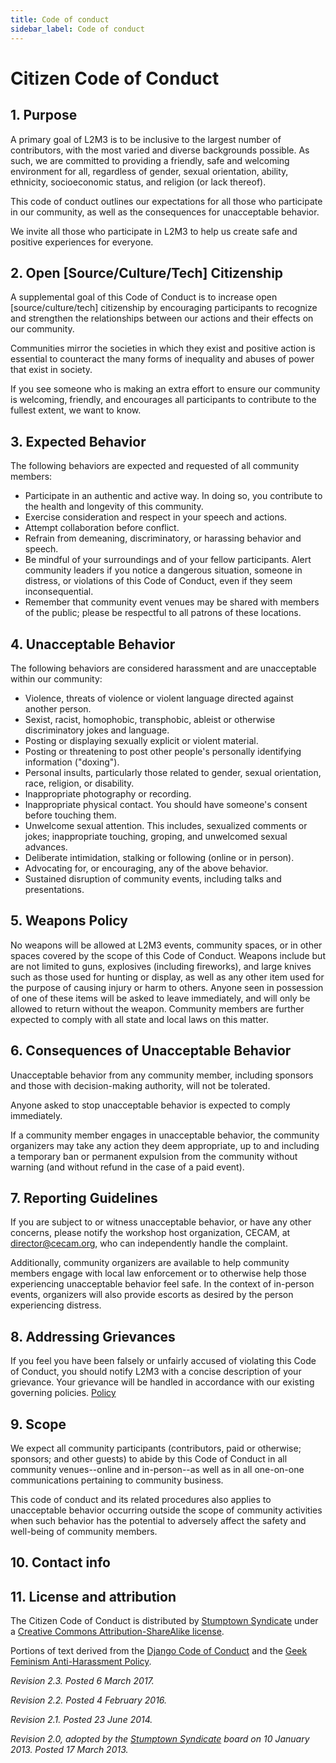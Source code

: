 ```yaml
---
title: Code of conduct
sidebar_label: Code of conduct
---
```


# Citizen Code of Conduct

## 1. Purpose

A primary goal of L2M3 is to be inclusive to the largest number of contributors, with the most varied and diverse backgrounds possible. As such, we are committed to providing a friendly, safe and welcoming environment for all, regardless of gender, sexual orientation, ability, ethnicity, socioeconomic status, and religion (or lack thereof).

This code of conduct outlines our expectations for all those who participate in our community, as well as the consequences for unacceptable behavior.

We invite all those who participate in L2M3 to help us create safe and positive experiences for everyone.

## 2. Open [Source/Culture/Tech] Citizenship

A supplemental goal of this Code of Conduct is to increase open [source/culture/tech] citizenship by encouraging participants to recognize and strengthen the relationships between our actions and their effects on our community.

Communities mirror the societies in which they exist and positive action is essential to counteract the many forms of inequality and abuses of power that exist in society.

If you see someone who is making an extra effort to ensure our community is welcoming, friendly, and encourages all participants to contribute to the fullest extent, we want to know.

## 3. Expected Behavior

The following behaviors are expected and requested of all community members:

 * Participate in an authentic and active way. In doing so, you contribute to the health and longevity of this community.
 * Exercise consideration and respect in your speech and actions.
 * Attempt collaboration before conflict.
 * Refrain from demeaning, discriminatory, or harassing behavior and speech.
 * Be mindful of your surroundings and of your fellow participants. Alert community leaders if you notice a dangerous situation, someone in distress, or violations of this Code of Conduct, even if they seem inconsequential.
 * Remember that community event venues may be shared with members of the public; please be respectful to all patrons of these locations.

## 4. Unacceptable Behavior

The following behaviors are considered harassment and are unacceptable within our community:

 * Violence, threats of violence or violent language directed against another person.
 * Sexist, racist, homophobic, transphobic, ableist or otherwise discriminatory jokes and language.
 * Posting or displaying sexually explicit or violent material.
 * Posting or threatening to post other people's personally identifying information ("doxing").
 * Personal insults, particularly those related to gender, sexual orientation, race, religion, or disability.
 * Inappropriate photography or recording.
 * Inappropriate physical contact. You should have someone's consent before touching them.
 * Unwelcome sexual attention. This includes, sexualized comments or jokes; inappropriate touching, groping, and unwelcomed sexual advances.
 * Deliberate intimidation, stalking or following (online or in person).
 * Advocating for, or encouraging, any of the above behavior.
 * Sustained disruption of community events, including talks and presentations.

## 5. Weapons Policy

No weapons will be allowed at L2M3 events, community spaces, or in other spaces covered by the scope of this Code of Conduct. Weapons include but are not limited to guns, explosives (including fireworks), and large knives such as those used for hunting or display, as well as any other item used for the purpose of causing injury or harm to others. Anyone seen in possession of one of these items will be asked to leave immediately, and will only be allowed to return without the weapon. Community members are further expected to comply with all state and local laws on this matter.

## 6. Consequences of Unacceptable Behavior

Unacceptable behavior from any community member, including sponsors and those with decision-making authority, will not be tolerated.

Anyone asked to stop unacceptable behavior is expected to comply immediately.

If a community member engages in unacceptable behavior, the community organizers may take any action they deem appropriate, up to and including a temporary ban or permanent expulsion from the community without warning (and without refund in the case of a paid event).

## 7. Reporting Guidelines

If you are subject to or witness unacceptable behavior, or have any other concerns, please notify the workshop host organization, CECAM, at director@cecam.org, who can independently handle the complaint.

Additionally, community organizers are available to help community members engage with local law enforcement or to otherwise help those experiencing unacceptable behavior feel safe. In the context of in-person events, organizers will also provide escorts as desired by the person experiencing distress.

## 8. Addressing Grievances

If you feel you have been falsely or unfairly accused of violating this Code of Conduct, you should notify L2M3 with a concise description of your grievance. Your grievance will be handled in accordance with our existing governing policies. [Policy](https://github.com/L2M3/L2M3-2022/blob/main/CODE_OF_CONDUCT.md)



## 9. Scope

We expect all community participants (contributors, paid or otherwise; sponsors; and other guests) to abide by this Code of Conduct in all community venues--online and in-person--as well as in all one-on-one communications pertaining to community business.

This code of conduct and its related procedures also applies to unacceptable behavior occurring outside the scope of community activities when such behavior has the potential to adversely affect the safety and well-being of community members.

## 10. Contact info



## 11. License and attribution

The Citizen Code of Conduct is distributed by [Stumptown Syndicate](http://stumptownsyndicate.org) under a [Creative Commons Attribution-ShareAlike license](http://creativecommons.org/licenses/by-sa/3.0/). 

Portions of text derived from the [Django Code of Conduct](https://www.djangoproject.com/conduct/) and the [Geek Feminism Anti-Harassment Policy](http://geekfeminism.wikia.com/wiki/Conference_anti-harassment/Policy).

_Revision 2.3. Posted 6 March 2017._

_Revision 2.2. Posted 4 February 2016._

_Revision 2.1. Posted 23 June 2014._

_Revision 2.0, adopted by the [Stumptown Syndicate](http://stumptownsyndicate.org) board on 10 January 2013. Posted 17 March 2013._
